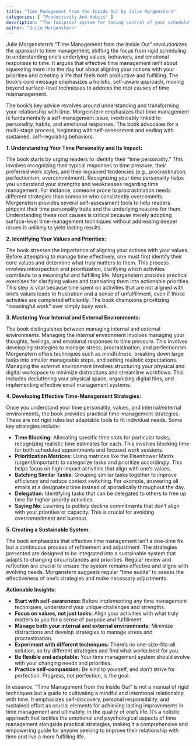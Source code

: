 ```yaml
---
title: "Time Management from the Inside Out by Julie Morgenstern"
categories: [ "Productivity And Habits" ]
description: "The foolproof system for taking control of your schedule"
author: "Julie Morgenstern"
---
```

Julie Morgenstern's "Time Management from the Inside Out" revolutionizes the approach to time management, shifting the focus from rigid scheduling to understanding one's underlying values, behaviors, and emotional responses to time. It argues that effective time management isn't about squeezing more into the day but about aligning your actions with your priorities and creating a life that feels both productive and fulfilling.  The book's core message emphasizes a holistic, self-aware approach, moving beyond surface-level techniques to address the root causes of time mismanagement.

The book’s key advice revolves around understanding and transforming your relationship with time.  Morgenstern emphasizes that time management is fundamentally a self-management issue, inextricably linked to personality, habits, and emotional responses.  The book advocates for a multi-stage process, beginning with self-assessment and ending with sustained, self-regulating behaviors.

**1. Understanding Your Time Personality and Its Impact:**

The book starts by urging readers to identify their "time personality."  This involves recognizing their typical responses to time pressure, their preferred work styles, and their ingrained tendencies (e.g., procrastination, perfectionism, overcommitment). Recognizing your time personality helps you understand your strengths and weaknesses regarding time management.  For instance, someone prone to procrastination needs different strategies than someone who consistently overcommits.  Morgenstern provides several self-assessment tools to help readers pinpoint their time personality traits and the underlying reasons for them. Understanding these root causes is critical because merely adopting surface-level time-management techniques without addressing deeper issues is unlikely to yield lasting results.

**2. Identifying Your Values and Priorities:**

The book stresses the importance of aligning your actions with your values.  Before attempting to manage time effectively, one must first identify their core values and determine what truly matters to them.  This process involves introspection and prioritization, clarifying which activities contribute to a meaningful and fulfilling life.  Morgenstern provides practical exercises for clarifying values and translating them into actionable priorities. This step is vital because time spent on activities that are not aligned with one's values leads to frustration and a sense of unfulfillment, even if those activities are completed efficiently.  The book champions prioritizing "meaningful work" over simply busy work.

**3. Mastering Your Internal and External Environments:**

The book distinguishes between managing internal and external environments.  Managing the *internal* environment involves managing your thoughts, feelings, and emotional responses to time pressure.  This involves developing strategies to manage stress, procrastination, and perfectionism. Morgenstern offers techniques such as mindfulness, breaking down large tasks into smaller manageable steps, and setting realistic expectations.  Managing the *external* environment involves structuring your physical and digital workspace to minimize distractions and streamline workflows. This includes decluttering your physical space, organizing digital files, and implementing effective email management systems.

**4. Developing Effective Time-Management Strategies:**

Once you understand your time personality, values, and internal/external environments, the book provides practical time-management strategies. These are not rigid rules but adaptable tools to fit individual needs. Some key strategies include:

* **Time Blocking:** Allocating specific time slots for particular tasks, recognizing realistic time estimates for each.  This involves blocking time for both scheduled appointments and focused work sessions.
* **Prioritization Matrices:** Using matrices like the Eisenhower Matrix (urgent/important) to categorize tasks and prioritize accordingly.  This helps focus on high-impact activities that align with one's values.
* **Batching Similar Tasks:** Grouping similar tasks together to improve efficiency and reduce context switching. For example, answering all emails at a designated time instead of sporadically throughout the day.
* **Delegation:** Identifying tasks that can be delegated to others to free up time for higher-priority activities.
* **Saying No:** Learning to politely decline commitments that don't align with your priorities or capacity.  This is crucial for avoiding overcommitment and burnout.

**5. Creating a Sustainable System:**

The book emphasizes that effective time management isn't a one-time fix but a continuous process of refinement and adjustment.  The strategies presented are designed to be integrated into a sustainable system that adapts to changing circumstances and priorities.  Regular review and reflection are crucial to ensure the system remains effective and aligns with evolving needs.  Morgenstern suggests regular "time audits" to assess the effectiveness of one's strategies and make necessary adjustments.

**Actionable Insights:**

* **Start with self-awareness:**  Before implementing any time management techniques, understand your unique challenges and strengths.
* **Focus on values, not just tasks:**  Align your activities with what truly matters to you for a sense of purpose and fulfillment.
* **Manage both your internal and external environments:**  Minimize distractions and develop strategies to manage stress and procrastination.
* **Experiment with different techniques:**  There's no one-size-fits-all solution, so try different strategies and find what works best for you.
* **Be flexible and adaptable:** Your time management system should evolve with your changing needs and priorities.
* **Practice self-compassion:** Be kind to yourself, and don't strive for perfection.  Progress, not perfection, is the goal.


In essence, "Time Management from the Inside Out" is not a manual of rigid techniques but a guide to cultivating a mindful and intentional relationship with time.  It emphasizes self-discovery, personal responsibility, and sustained effort as crucial elements for achieving lasting improvements in time management and ultimately, in the quality of one's life.  It's a holistic approach that tackles the emotional and psychological aspects of time management alongside practical strategies, making it a comprehensive and empowering guide for anyone seeking to improve their relationship with time and live a more fulfilling life.

